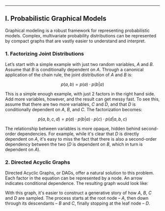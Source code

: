 
---

## I. Probabilistic Graphical Models

Graphical modeling is a robust framework for representing probabilistic models. Complex, multivariate probability distributions can be represented by compact graphs that are vastly easier to understand and interpret.

### 1. Factorizing Joint Distributions

Let’s start with a simple example with just two random variables, $A$ and $B$. Assume that $B$ is conditionally dependent on $A$. Through a canonical application of the chain rule, the joint distribution of $A$ and $B$ is:

$$
p(a, b) = p(a) \cdot p(b|a)
$$

This is a simple enough example, with just 2 factors in the right hand side. Add more variables, however, and the result can get messy fast. To see this, assume that there are two more variables, $C$ and $D$, and that $D$ is conditionally dependent on $A$, $B$, and $C$. The factorization becomes:

$$
p(a, b, c, d) = p(a) \cdot p(b|a) \cdot p(c) \cdot p(d|a, b, c)
$$

The relationship between variables is more opaque, hidden behind second-order dependencies. For example, while it's clear that $D$ is directly dependent on $A$, it's easy to miss the fact that there is also a second-order dependency between the two ($D$ is dependent on $B$, which in turn is dependent on $A$).

### 2. Directed Acyclic Graphs

Directed Acyclic Graphs, or DAGs, offer a natural solution to this problem. Each factor in the equation can be represented by a node. An arrow indicates conditional dependence. The resulting graph would look like:

<StaticABCDGraph />

With this graph, it's easier to construct a generative story of how $A$, $B$, $C$ and $D$ are sampled. The process starts at the root node – $A$, then down through its descendants – $B$ and $C$, finally stopping at the leaf node – $D$.

<ABCDGraph />
